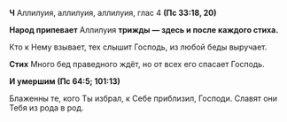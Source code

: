 **Ч** Аллилуия, аллилуия, аллилуия, глас 4 **(Пс 33:18, 20)**

**Народ припевает** Аллилуия **трижды — здесь и после каждого стиха.**

Кто к Нему взывает, тех слышит Господь, из любой беды выручает.

**Стих** Много бед праведного ждёт, но от всех его спасает Господь.

**И умершим (Пс 64:5; 101:13)**

Блаженны те, кого Ты избрал, к Себе приблизил, Господи. Славят они Тебя из рода в род.
